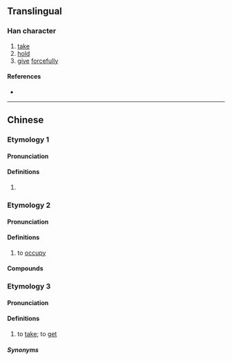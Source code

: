 {{also|挜}}
{{character info}}
==Translingual==

===Han character===
{{Han char|rn=64|rad=手|as=08|sn=11|four=51017|canj=QMLM|ids=⿰扌亞}}

# [[take]]
# [[hold]]
# [[give]] [[forcefully]]

====References====
* {{Han ref|kx=0438.010|dkj=12263|dj=0787.090|hdz=31891.010|uh=6397|ud=25495|bh=D56F|bd=54639}}

----

==Chinese==

===Etymology 1===
{{zh-forms|s=挜}}

====Pronunciation====
{{zh-pron
|m=yà
|c=aa3
|mc=
|oc=
|ma=
|cat=v
}}

====Definitions====
{{zh-hanzi}}

# {{rfdef|zh}}

===Etymology 2===
{{zh-forms|s=挜}}

====Pronunciation====
{{zh-pron
|c=ngaa6
|cat=v
}}

====Definitions====
{{zh-hanzi}}

# {{lb|zh|Cantonese}} to [[occupy]]

====Compounds====
{{zh-der|掗拃|掗埞|掗位}}

===Etymology 3===
{{zh-forms|s=挜|alt=揋}}

====Pronunciation====
{{zh-pron
|mn=xm,qz,jj,tw,ph:òe
|cat=v
}}

====Definitions====
{{zh-hanzi}}

# {{lb|zh|Hokkien}} to [[take]]; to [[get]]

=====Synonyms=====
{{zh-dial|拿}}
